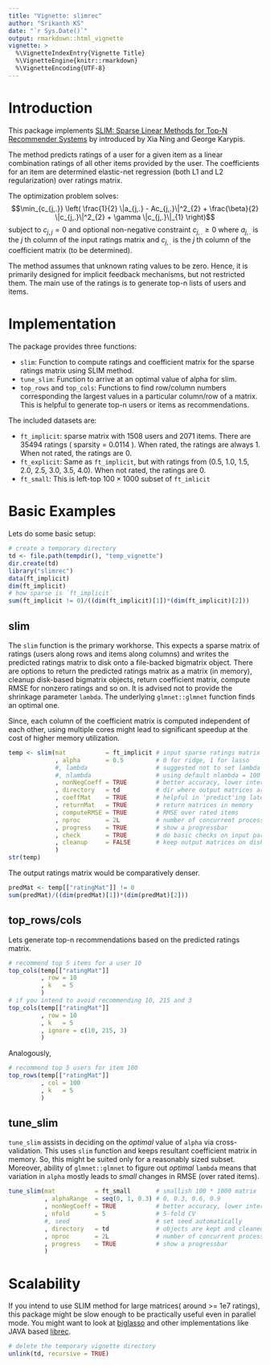 ```yaml
---
title: "Vignette: slimrec"
author: "Srikanth KS"
date: "`r Sys.Date()`"
output: rmarkdown::html_vignette
vignette: >
  %\VignetteIndexEntry{Vignette Title}
  %\VignetteEngine{knitr::rmarkdown}
  %\VignetteEncoding{UTF-8}
---
```


# Introduction

This package implements [SLIM: Sparse Linear Methods for Top-N Recommender Systems](http://glaros.dtc.umn.edu/gkhome/node/774) by introduced by Xia Ning and George Karypis.

The method predicts ratings of a user for a given item as a linear   combination ratings of all other items provided by the user. The   coefficients for an item are determined elastic-net regression (both L1 and L2 regularization) over ratings matrix.

The optimization problem solves:
$$\min_{c_{j,.}} \left( \frac{1}{2} \|a_{j,.} - Ac_{j,.}\|^2_{2} +   \frac{\beta}{2} \|c_{j,.}\|^2_{2} + \gamma \|c_{j,.}\|_{1} \right)$$
subject to   $c_{j,j} = 0$ and optional non-negative constraint $c_{j,.} \ge 0$ where $a_{j,.}$ is the $j$ th column of the input ratings matrix and $c_{j,.}$ is the $j$ th column of the coefficient matrix (to be determined).

The method assumes that unknown rating values to be zero. Hence, it is primarily designed for implicit feedback mechanisms, but not restricted them. The main use of the ratings is to generate top-n lists of users and items.

# Implementation

The package provides three functions:

- `slim`: Function to compute ratings and coefficient matrix for the sparse ratings matrix using SLIM method.
- `tune_slim`: Function to arrive at an optimal value of alpha for slim.
- `top_rows` and `top_cols`: Functions to find row/column numbers corresponding the largest values in a particular column/row of a matrix. This is helpful to generate top-n users or items as recommendations.

The included datasets are:

- `ft_implicit`: sparse matrix with 1508 users and 2071 items. There are 35494 ratings ( sparsity = 0.0114 ). When rated, the ratings are always 1. When not rated, the ratings are 0.
- `ft_explicit`: Same as `ft_implicit`, but with ratings from  (0.5, 1.0, 1.5, 2.0, 2.5, 3.0, 3.5, 4.0). When not rated, the ratings are 0.
- `ft_small`: This is left-top $100 \times 1000$ subset of `ft_imlicit`

# Basic Examples

Lets do some basic setup:

```r
# create a temporary directory
td <- file.path(tempdir(), "temp_vignette")
dir.create(td)
library("slimrec")
data(ft_implicit)
dim(ft_implicit)
# how sparse is `ft_implicit`
sum(ft_implicit != 0)/((dim(ft_implicit)[1])*(dim(ft_implicit)[2]))
```

## slim

The `slim` function is the primary workhorse. This expects a sparse matrix of ratings (users along rows and items along columns) and writes the predicted ratings matrix to disk onto a file-backed bigmatrix object. There are options to return the predicted ratings matrix as a matrix (in memory), cleanup disk-based bigmatrix objects, return coefficient matrix, compute RMSE for nonzero ratings and so on. It is advised not to provide the shrinkage parameter `lambda`. The underlying `glmnet::glmnet` function finds an optimal one. 

Since, each column of the coefficient matrix is computed independent of each other, using multiple cores might lead to significant speedup at the cost of higher memory utilization.

```r
temp <- slim(mat           = ft_implicit # input sparse ratings matrix
             , alpha       = 0.5         # 0 for ridge, 1 for lasso
             #, lambda                   # suggested not to set lambda
             #, nlambda                  # using default nlambda = 100
             , nonNegCoeff = TRUE        # better accuracy, lower interpretability
             , directory   = td          # dir where output matrices are stored
             , coeffMat    = TRUE        # helpful in 'predict'ing later
             , returnMat   = TRUE        # return matrices in memory
             , computeRMSE = TRUE        # RMSE over rated items
             , nproc       = 2L          # number of concurrent processes
             , progress    = TRUE        # show a progressbar
             , check       = TRUE        # do basic checks on input params
             , cleanup     = FALSE       # keep output matrices on disk
             )
str(temp)
```

The output ratings matrix would be comparatively denser.
```r
predMat <- temp[["ratingMat"]] != 0
sum(predMat)/((dim(predMat)[1])*(dim(predMat)[2]))
```

## top_rows/cols

Lets generate top-n recommendations based on the predicted ratings matrix.

```r
# recommend top 5 items for a user 10
top_cols(temp[["ratingMat"]]
         , row = 10
         , k   = 5
         )
# if you intend to avoid recommending 10, 215 and 3
top_cols(temp[["ratingMat"]]
         , row = 10
         , k   = 5
         , ignore = c(10, 215, 3)
         )
```

Analogously,

```r
# recommend top 5 users for item 100
top_rows(temp[["ratingMat"]]
         , col = 100
         , k   = 5
         )
```

## tune_slim

`tune_slim` assists in deciding on the *optimal* value of `alpha` via cross-validation. This uses `slim` function and keeps resultant coefficient matrix in memory. So, this might be suited only for a reasonably sized subset. Moreover, ability of `glmnet::glmnet` to figure out *optimal* `lambda` means that variation in `alpha` mostly leads to *small* changes in RMSE (over rated items).

```r
tune_slim(mat           = ft_small       # smallish 100 * 1000 matrix
          , alphaRange  = seq(0, 1, 0.3) # 0, 0.3, 0.6, 0.9
          , nonNegCoeff = TRUE           # better accuracy, lower interpretability
          , nfold       = 5              # 5-fold CV
          #, seed                        # set seed automatically
          , directory   = td             # objects are kept and cleaned up by end
          , nproc       = 2L             # number of concurrent processes
          , progress    = TRUE           # show a progressbar
          )
```

# Scalability

If you intend to use SLIM method for large matrices( around >= 1e7 ratings), this package might be slow enough to be practically useful even in parallel mode. You might want to look at [biglasso](https://cran.r-project.org/web/packages/biglasso) and other implementations like JAVA based [librec](http://www.librec.net/).

```r
# delete the temporary vignette directory
unlink(td, recursive = TRUE)
```